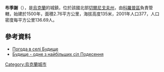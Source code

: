 {{coord|51|39|27|N|32|57|38|E|scale:100000|display=title}}

'''布季謝'''（{{lang-uk|Будище}}），是[[烏克蘭|烏克蘭]]的城鎮，位於該國北部[[切爾尼戈夫州|切爾尼戈夫州]]，由[[科羅普區|科羅普區]]負責管轄，始建於1500年，面積2.76平方公里，海拔高度135米，2001年人口377，人口密度每平方公里136.69人。

==參考資料==
* [http://weather.in.ua/ua/chernigovskaja/2203 Погода в селі Будище] {{Wayback|url=http://weather.in.ua/ua/chernigovskaja/2203 |date=20111220094823 }}
* [https://web.archive.org/web/20161110062435/http://tour-cn.com.ua/publ/korop/budishhe_odne_z_najbilshikh_sil_podesennja/125-1-0-802 Будище - одне з найбільших сіл Подесення]

{{Ukraine-geo-stub}}
[[Category:烏克蘭城市|Category:烏克蘭城市]]